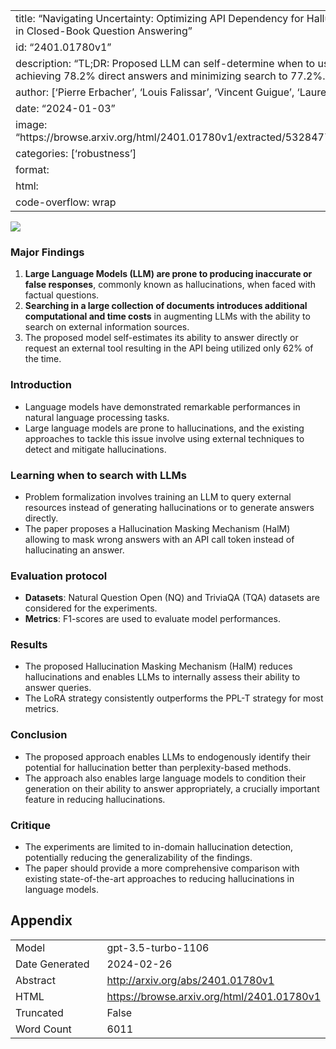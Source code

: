 
---
title: "Navigating Uncertainty: Optimizing API Dependency for Hallucination Reduction in Closed-Book Question Answering"
id: "2401.01780v1"
description: "TL;DR: Proposed LLM can self-determine when to use external sources, achieving 78.2% direct answers and minimizing search to 77.2%."
author: ['Pierre Erbacher', 'Louis Falissar', 'Vincent Guigue', 'Laure Soulier']
date: "2024-01-03"
image: "https://browse.arxiv.org/html/2401.01780v1/extracted/5328477/images/cute3.png"
categories: ['robustness']
format:
  html:
    code-overflow: wrap
---

![](https://browse.arxiv.org/html/2401.01780v1/extracted/5328477/images/cute3.png)

### Major Findings
1. **Large Language Models (LLM) are prone to producing inaccurate or false responses**, commonly known as hallucinations, when faced with factual questions.
2. **Searching in a large collection of documents introduces additional computational and time costs** in augmenting LLMs with the ability to search on external information sources.
3. The proposed model self-estimates its ability to answer directly or request an external tool resulting in the API being utilized only 62% of the time.

### Introduction
- Language models have demonstrated remarkable performances in natural language processing tasks.
- Large language models are prone to hallucinations, and the existing approaches to tackle this issue involve using external techniques to detect and mitigate hallucinations.

### Learning when to search with LLMs
- Problem formalization involves training an LLM to query external resources instead of generating hallucinations or to generate answers directly.
- The paper proposes a Hallucination Masking Mechanism (HalM) allowing to mask wrong answers with an API call token instead of hallucinating an answer.

### Evaluation protocol
- **Datasets**: Natural Question Open (NQ) and TriviaQA (TQA) datasets are considered for the experiments.
- **Metrics**: F1-scores are used to evaluate model performances.

### Results
- The proposed Hallucination Masking Mechanism (HalM) reduces hallucinations and enables LLMs to internally assess their ability to answer queries.
- The LoRA strategy consistently outperforms the PPL-T strategy for most metrics.

### Conclusion
- The proposed approach enables LLMs to endogenously identify their potential for hallucination better than perplexity-based methods.
- The approach also enables large language models to condition their generation on their ability to answer appropriately, a crucially important feature in reducing hallucinations.

### Critique
- The experiments are limited to in-domain hallucination detection, potentially reducing the generalizability of the findings.
- The paper should provide a more comprehensive comparison with existing state-of-the-art approaches to reducing hallucinations in language models.

## Appendix

|          |          |
|----------|----------|
| Model     | gpt-3.5-turbo-1106       |
| Date Generated     | 2024-02-26       |
| Abstract | [http://arxiv.org/abs/2401.01780v1](http://arxiv.org/abs/2401.01780v1)        |
| HTML     | [https://browse.arxiv.org/html/2401.01780v1](https://browse.arxiv.org/html/2401.01780v1)       |
| Truncated       | False       |
| Word Count       | 6011       |